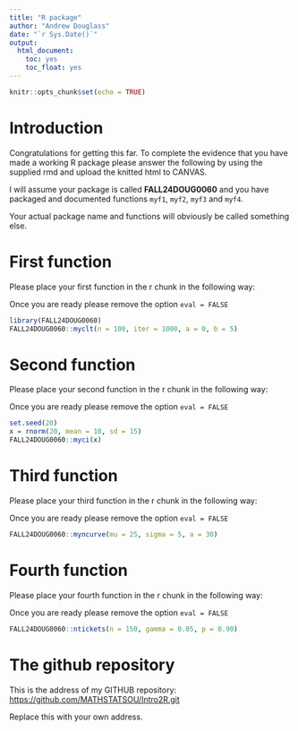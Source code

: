 ```yaml
---
title: "R package"
author: "Andrew Douglass"
date: "`r Sys.Date()`"
output: 
  html_document:
    toc: yes
    toc_float: yes
---
```


```r
knitr::opts_chunk$set(echo = TRUE)
```

# Introduction



Congratulations for getting this far. To complete the evidence that you have made a working R package please answer the following by using the supplied rmd  and upload the knitted html to CANVAS.

I will assume your package is called **FALL24DOUG0060** and you have packaged and documented functions `myf1`, `myf2`, `myf3` and `myf4`.

Your actual package name and functions will obviously be called something else.

# First function

Please place your first function in the r chunk in the following way:

Once you are ready please remove the option `eval = FALSE`

```r
library(FALL24DOUG0060)
FALL24DOUG0060::myclt(n = 100, iter = 1000, a = 0, b = 5)

```


# Second function

Please place your second function in the r chunk in the following way:

Once you are ready please remove the option `eval = FALSE`

```r
set.seed(20)
x = rnorm(20, mean = 10, sd = 15)
FALL24DOUG0060::myci(x)

```


# Third function

Please place your third function in the r chunk in the following way:

Once you are ready please remove the option `eval = FALSE`

```r
FALL24DOUG0060::myncurve(mu = 25, sigma = 5, a = 30)

```


# Fourth function

Please place your fourth function in the r chunk in the following way:

Once you are ready please remove the option `eval = FALSE`

```r
FALL24DOUG0060::ntickets(n = 150, gamma = 0.05, p = 0.90)

```

# The github repository



This is the address of my GITHUB repository:
<https://github.com/MATHSTATSOU/Intro2R.git>

Replace this with your own address.
